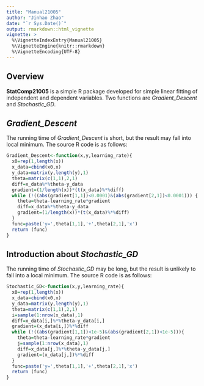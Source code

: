 ```yaml
---
title: "Manual21005"
author: "Jinhao Zhao"
date: "`r Sys.Date()`"
output: rmarkdown::html_vignette
vignette: >
  %\VignetteIndexEntry{Manual21005}
  %\VignetteEngine{knitr::rmarkdown}
  %\VignetteEncoding{UTF-8}
---
```

## Overview

__StatComp21005__ is a simple R package developed for simple linear fitting of independent and dependent variables. Two functions are _Gradient_Descent_ and _Stochastic_GD_.

## _Gradient_Descent_

The running time of _Gradient_Descent_ is short, but the result may fall into local minimum.
The source R code is as follows:

```r
Gradient_Descent<-function(x,y,learning_rate){
  x0=rep(1,length(x))
  x_data=cbind(x0,x) 
  y_data=matrix(y,length(y),1)
  theta=matrix(c(1,1),2,1)
  diff=x_data%*%theta-y_data 
  gradient=(1/length(x))*(t(x_data)%*%diff)
  while (!((abs(gradient[1,1])<0.0001)&(abs(gradient[2,1])<0.0001))) {
    theta=theta-learning_rate*gradient
    diff=x_data%*%theta-y_data 
    gradient=(1/length(x))*(t(x_data)%*%diff)
  }
  func=paste('y=',theta[1,1],'+',theta[2,1],'x')
  return (func)
}
```

## Introduction about _Stochastic_GD_

The running time of _Stochastic_GD_ may be long, but the result is unlikely to fall into a local minimum. 
The source R code is as follows:

```r
Stochastic_GD<-function(x,y,learning_rate){
  x0=rep(1,length(x))
  x_data=cbind(x0,x)
  y_data=matrix(y,length(y),1)
  theta=matrix(c(1,1),2,1)
  i=sample(1:nrow(x_data),1)
  diff=x_data[i,]%*%theta-y_data[i,]
  gradient=(x_data[i,])%*%diff
  while (!((abs(gradient[1,1])<1e-5)&(abs(gradient[2,1])<1e-5))){
    theta=theta-learning_rate*gradient
    j=sample(1:nrow(x_data),1)
    diff=x_data[j,]%*%theta-y_data[j,]
    gradient=(x_data[j,])%*%diff
  }
  func=paste('y=',theta[1,1],'+',theta[2,1],'x')
  return (func)
}
```


